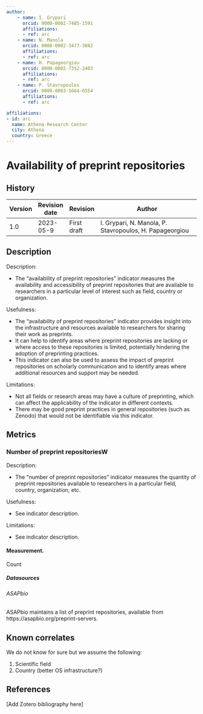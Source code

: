 ```yaml
---
author:
    - name: I. Grypari
      orcid: 0000-0002-7485-1591
      affiliations:
      - ref: arc
    - name: N. Manola
      orcid: 0000-0002-3477-3082
      affiliations:
      - ref: arc
    - name: H. Papageorgiou
      orcid: 0000-0002-7352-2403
      affiliations:
      - ref: arc
    - name: P. Stavropoulos
      orcid: 0000-0003-1664-6554
      affiliations:
      - ref: arc

affiliations:
- id: arc
  name: Athena Research Center
  city: Athena
  country: Greece
---
```


# Availability of preprint repositories {#availability-of-preprint-repositories .unnumbered}

::: {.callout-note collapse="true"}

## History

| Version | Revision date | Revision    | Author                                                  |
|---------|---------------|-------------|---------------------------------------------------------|
| 1.0     | 2023-05-9     | First draft | I. Grypari, N. Manola, P. Stavropoulos, H. Papageorgiou |

:::

## Description

Description:

-   The "availability of preprint repositories" indicator measures the availability and accessibility of preprint repositories that are available to researchers in a particular level of interest such as field, country or organization.

Usefulness:

-   The "availability of preprint repositories" indicator provides insight into the infrastructure and resources available to researchers for sharing their work as preprints.
-   It can help to identify areas where preprint repositories are lacking or where access to these repositories is limited, potentially hindering the adoption of preprinting practices.
-   This indicator can also be used to assess the impact of preprint repositories on scholarly communication and to identify areas where additional resources and support may be needed.

Limitations:

-   Not all fields or research areas may have a culture of preprinting, which can affect the applicability of the indicator in different contexts.
-   There may be good preprint practices in general repositories (such as Zenodo) that would not be identifiable via this indicator.

## Metrics

### Number of preprint repositoriesW

Description:

-   The "number of preprint repositories" indicator measures the quantity of preprint repositories available to researchers in a particular field, country, organization, etc.

Usefulness:

-   See indicator description.

Limitations:

-   See indicator description.

#### Measurement.

Count

##### Datasources

######  ASAPbio

ASAPbio maintains a list of preprint repositories, available from https://asapbio.org/preprint-servers.

## Known correlates

We do not know for sure but we assume the following:

1.  Scientific field
2.  Country (better OS infrastructure?)

## References

\[Add Zotero bibliography here\]
